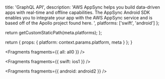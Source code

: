 
  title: 'GraphQL API',
  description:
    'AWS AppSync helps you build data-driven apps with real-time and offline capabilities. The AppSync Android SDK enables you to integrate your app with the AWS AppSync service and is based off of the Apollo project found here.  ',
  platforms: ['swift', 'android']
};

  return getCustomStaticPath(meta.platforms);
};

  return {
    props: {
      platform: context.params.platform,
      meta
    }
  };
}


<Fragments fragments={{ all: all0 }} />


<Fragments fragments={{ swift: ios1 }} />


<Fragments fragments={{ android: android2 }} />
